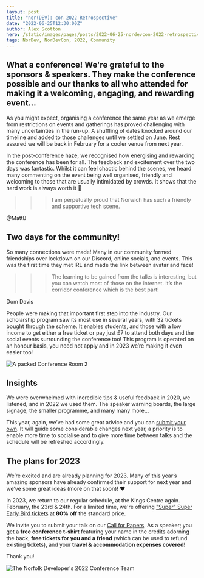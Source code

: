 ```yaml
---
layout: post
title: "nor(DEV): con 2022 Retrospective"
date: "2022-06-25T12:30:00Z"
author: Alex Scotton
hero: /static/images/pages/posts/2022-06-25-nordevcon-2022-retrospective/hero.jpg
tags: NorDev, NorDevCon, 2022, Community
---
```


## What a conference! We're grateful to the sponsors & speakers. They make the conference possible and our thanks to all who attended for making it a welcoming, engaging, and rewarding event…

As you might expect, organising a conference the same year as we emerge from restrictions on events and gatherings has proved challenging with many uncertainties in the run-up. A shuffling of dates knocked around our timeline and added to those challenges until we settled on June. Rest assured we will be back in February for a cooler venue from next year.

In the post-conference haze, we recognised how energising and rewarding the conference has been for all. The feedback and excitement over the two days was fantastic. Whilst it can feel chaotic behind the scenes, we heard many commenting on the event being well organised, friendly and welcoming to those that are usually intimidated by crowds. It shows that the hard work is always worth it 🤗

> > > I am perpetually proud that Norwich has such a friendly and supportive tech scene.

<span className="block mt-2 font-extrabold">@MattB</span>

## Two days for the community!

So many connections were made! Many in our community formed friendships over lockdown on our Discord, online socials, and events. This was the first time they met IRL and made the link between avatar and face!

> > > The learning to be gained from the talks is interesting, but you can watch most of those on the internet. It’s the corridor conference which is the best part!

<span className="block mt-2 font-extrabold">Dom Davis</span>

People were making that important first step into the industry. Our scholarship program saw its most use in several years, with 32 tickets bought through the scheme. It enables students, and those with a low income to get either a free ticket or pay just £7 to attend both days and the social events surrounding the conference too! This program is operated on an honour basis, you need not apply and in 2023 we’re making it even easier too!

![A packed Conference Room 2](/static/images/pages/posts/2022-06-25-nordevcon-2022-retrospective/conference-room-2.jpg)

## Insights

We were overwhelmed with incredible tips & useful feedback in 2020, we listened, and in 2022 we used them. The speaker warning boards, the large signage, the smaller programme, and many many more...

This year, again, we’ve had some great advice and you can [submit your
own](https://forms.gle/4HUMDQrTAwT3Cds19). It will guide some considerable
changes next year, a priority is to enable more time to socialise and to give
more time between talks and the schedule will be refreshed accordingly.

## The plans for 2023

We’re excited and are already planning for 2023. Many of this year’s amazing sponsors have already confirmed their support for next year and we’ve some great ideas (more on that soon)! ❤️

In 2023, we return to our regular schedule, at the Kings Centre again. February, the 23rd & 24th. For a limited time, we're offering ["Super" Super Early Bird tickets](https://nordevcon.com/tickets) at **80% off** the standard price.

We invite you to submit your talk on our [Call for Papers](https://forms.gle/utZHU63XZRiuvJPs9). As a speaker; you get a **free conference t-shirt** featuring your name in the credits adorning the back, **free tickets for you and a friend** (which can be used to refund existing tickets), and your **travel & accommodation expenses covered**!

Thank you!

![The Norfolk Developer's 2022 Conference Team](/static/images/pages/posts/2022-06-25-nordevcon-2022-retrospective/conference-team.jpg)
